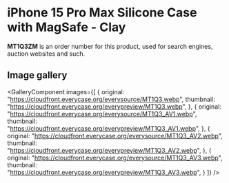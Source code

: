 
# iPhone 15 Pro Max Silicone Case with MagSafe - Clay

<Callout type='info' emoji='👉🏻'>**MT1Q3ZM** is an order number for this product, used for search engines, auction websites and such.</Callout>

## Image gallery

<GalleryComponent
    images={[
      {
        original: "https://cloudfront.everycase.org/everysource/MT1Q3.webp",
        thumbnail: "https://cloudfront.everycase.org/everypreview/MT1Q3.webp",
      },
      {
        original: "https://cloudfront.everycase.org/everysource/MT1Q3_AV1.webp",
        thumbnail: "https://cloudfront.everycase.org/everypreview/MT1Q3_AV1.webp",
      },
      {
        original: "https://cloudfront.everycase.org/everysource/MT1Q3_AV2.webp",
        thumbnail: "https://cloudfront.everycase.org/everypreview/MT1Q3_AV2.webp",
      },
      {
        original: "https://cloudfront.everycase.org/everysource/MT1Q3_AV3.webp",
        thumbnail: "https://cloudfront.everycase.org/everypreview/MT1Q3_AV3.webp",
      }
    ]}
  />
